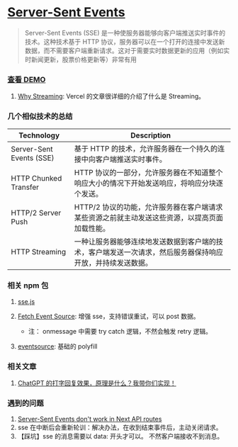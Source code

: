 # [Server-Sent Events](https://developer.mozilla.org/zh-CN/docs/Web/API/Server-sent_events/Using_server-sent_events)

> Server-Sent Events (SSE) 是一种使服务器能够向客户端推送实时事件的技术。这种技术基于 HTTP 协议，服务器可以在一个打开的连接中发送新数据，而不需要客户端重新请求。这对于需要实时数据更新的应用（例如实时新闻更新，股票价格更新等）非常有用

### [查看 DEMO](/demo/sse)

1. [Why Streaming](https://sdk.vercel.ai/docs/concepts/streaming): Vercel 的文章很详细的介绍了什么是 Streaming。

### 几个相似技术的总结

| Technology               | Description                                                                                                |
| ------------------------ | ---------------------------------------------------------------------------------------------------------- |
| Server-Sent Events (SSE) | 基于 HTTP 的技术，允许服务器在一个持久的连接中向客户端推送实时事件。                                       |
| HTTP Chunked Transfer    | HTTP 协议的一部分，允许服务器在不知道整个响应大小的情况下开始发送响应，将响应分块逐个发送。                |
| HTTP/2 Server Push       | HTTP/2 协议的功能，允许服务器在客户端请求某些资源之前就主动发送这些资源，以提高页面加载性能。              |
| HTTP Streaming           | 一种让服务器能够连续地发送数据到客户端的技术，客户端发送一次请求，然后服务器保持响应开放，并持续发送数据。 |

### 相关 npm 包

1. [sse.js](https://github.com/mpetazzoni/sse.js)
2. [Fetch Event Source](https://github.com/Azure/fetch-event-source): 增强 sse，支持错误重试，可以 post 数据。 <Badge github="https://github.com/Azure/fetch-event-source" npm="@fortaine/fetch-event-source"/>

   - 注： onmessage 中需要 try catch 逻辑，不然会触发 retry 逻辑。

3. [eventsource](https://www.npmjs.com/package/eventsource): 基础的 polyfill <Badge npm="eventsource" github="https://github.com/EventSource/eventsource" />

### 相关文章

1. [ChatGPT 的打字回复效果，原理是什么？我带你们实现！](https://mp.weixin.qq.com/s/4lVYGfq26ckpDds297XxXg)

### 遇到的问题

1. [Server-Sent Events don't work in Next API routes](https://github.com/vercel/next.js/issues/9965)
2. sse 在中断后会重新轮训：解决办法，在收到结束事件后，主动关闭请求。
3. 【踩坑】sse 的消息需要以 data: 开头才可以。 不然客户端接收不到消息。